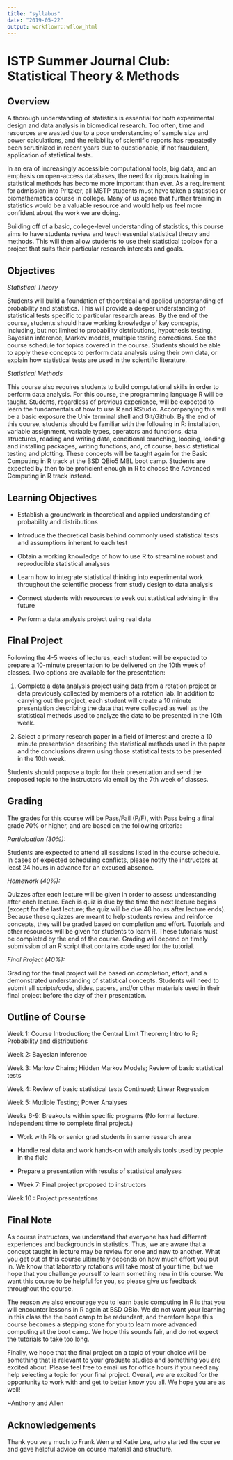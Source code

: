 ```yaml
---
title: "syllabus"
date: "2019-05-22"
output: workflowr::wflow_html
---
```


# ISTP Summer Journal Club: Statistical Theory & Methods

## Overview

A thorough understanding of statistics is essential for both experimental design and data analysis in biomedical research. Too often, time and resources are wasted due to a poor understanding of sample size and power calculations, and the reliability of scientific reports has repeatedly been scrutinized in recent years due to questionable, if not fraudulent, application of statistical tests.

In an era of increasingly accessible computational tools, big data, and an emphasis on open-access databases, the need for rigorous training in statistical methods has become more important than ever. As a requirement for admission into Pritzker, all MSTP students must have taken a statistics or biomathematics course in college. Many of us agree that further training in statistics would be a valuable resource and would help us feel more confident about the work we are doing.

Building off of a basic, college-level understanding of statistics, this course aims to have students review and teach essential statistical theory and methods. This will then allow students to use their statistical toolbox for a project that suits their particular research interests and goals.

## Objectives

_Statistical Theory_

Students will build a foundation of theoretical and applied understanding of probability and statistics. This will provide a deeper understanding of statistical tests specific to particular research areas. By the end of the course, students should have working knowledge of key concepts, including, but not limited to probability distributions, hypothesis testing, Bayesian inference, Markov models, multiple testing corrections. See the course schedule for topics covered in the course. Students should be able to apply these concepts to perform data analysis using their own data, or explain how statistical tests are used in the scientific literature.

_Statistical Methods_

This course also requires students to build computational skills in order to perform data analysis. For this course, the programming language R will be taught. Students, regardless of previous experience, will be expected to learn the fundamentals of how to use R and RStudio. Accompanying this will be a basic exposure the Unix terminal shell and Git/Github. By the end of this course, students should be familiar with the following in R: installation, variable assignment, variable types, operators and functions, data structures, reading and writing data, conditional branching, looping, loading and installing packages, writing functions, and, of course, basic statistical testing and plotting.
These concepts will be taught again for the Basic Computing in R track at the BSD QBio5 MBL boot camp. Students are expected by then to be proficient enough in R to choose the Advanced Computing in R track instead.


## Learning Objectives

* Establish a groundwork in theoretical and applied understanding of probability and distributions

* Introduce the theoretical basis behind commonly used statistical tests and assumptions inherent to each test

* Obtain a working knowledge of how to use R to streamline robust and reproducible statistical analyses

* Learn how to integrate statistical thinking into experimental work throughout the scientific process from study design to data analysis

* Connect students with resources to seek out statistical advising in the future

* Perform a data analysis project using real data

## Final Project

Following the 4-5 weeks of lectures, each student will be expected to prepare a 10-minute presentation to be delivered on the 10th week of classes. Two options are available for the presentation:

1. Complete a data analysis project using data from a rotation project or data previously collected by members of a rotation lab. In addition to carrying out the project, each student will create a 10 minute presentation describing the data that were collected as well as the statistical methods used to analyze the data to be presented in the 10th week.

2. Select a primary research paper in a field of interest and create a 10 minute presentation describing the statistical methods used in the paper and the conclusions drawn using those statistical tests to be presented in the 10th week.

Students should propose a topic for their presentation and send the proposed topic to the instructors via email by the 7th week of classes.

## Grading

The grades for this course will be Pass/Fail (P/F), with Pass being a final grade 70% or higher, and are based on the following criteria:

_Participation (30%):_

Students are expected to attend all sessions listed in the course schedule. In cases of expected scheduling conflicts, please notify the instructors at least 24 hours in advance for an excused absence.

_Homework (40%):_

Quizzes after each lecture will be given in order to assess understanding after each lecture. Each is quiz is due by the time the next lecture begins (except for the last lecture; the quiz will be due 48 hours after lecture ends). Because these quizzes are meant to help students review and reinforce concepts, they will be graded based on completion and effort.
Tutorials and other resources will be given for students to learn R. These tutorials must be completed by the end of the course. Grading will depend on timely submission of an R script that contains code used for the tutorial.

_Final Project (40%):_

Grading for the final project will be based on completion, effort, and a demonstrated understanding of statistical concepts. Students will need to submit all scripts/code, slides, papers, and/or other materials used in their final project before the day of their presentation.

## Outline of Course

Week 1: Course Introduction; the Central Limit Theorem; Intro to R; Probability and distributions 

Week 2: Bayesian inference

Week 3: Markov Chains; Hidden Markov Models; Review of basic statistical tests

Week 4: Review of basic statistical tests Continued; Linear Regression

Week 5: Mutliple Testing; Power Analyses

Weeks 6-9: Breakouts within specific programs (No formal lecture. Independent time to complete final project.)

* Work with PIs or senior grad students in same research area

* Handle real data and work hands-on with analysis tools used by people in the field

* Prepare a presentation with results of statistical analyses

* Week 7: Final project proposed to instructors

Week 10 : Project presentations

## Final Note

As course instructors, we understand that everyone has had different experiences and backgrounds in statistics. Thus, we are aware that a concept taught in lecture may be review for one and new to another. What you get out of this course ultimately depends on how much effort you put in. We know that laboratory rotations will take most of your time, but we hope that you challenge yourself to learn something new in this course. We want this course to be helpful for you, so please give us feedback throughout the course.

The reason we also encourage you to learn basic computing in R is that you will encounter lessons in R again at BSD QBio. We do not want your learning in this class the the boot camp to be redundant, and therefore hope this course becomes a stepping stone for you to learn more advanced computing at the boot camp. We hope this sounds fair, and do not expect the tutorials to take too long.

Finally, we hope that the final project on a topic of your choice will be something that is relevant to your graduate studies and something you are excited about. Please feel free to email us for office hours if you need any help selecting a topic for your final project. Overall, we are excited for the opportunity to work with and get to better know you all. We hope you are as well!

~Anthony and Allen


## Acknowledgements

Thank you very much to Frank Wen and Katie Lee, who started the course and gave helpful advice on course material and structure.
